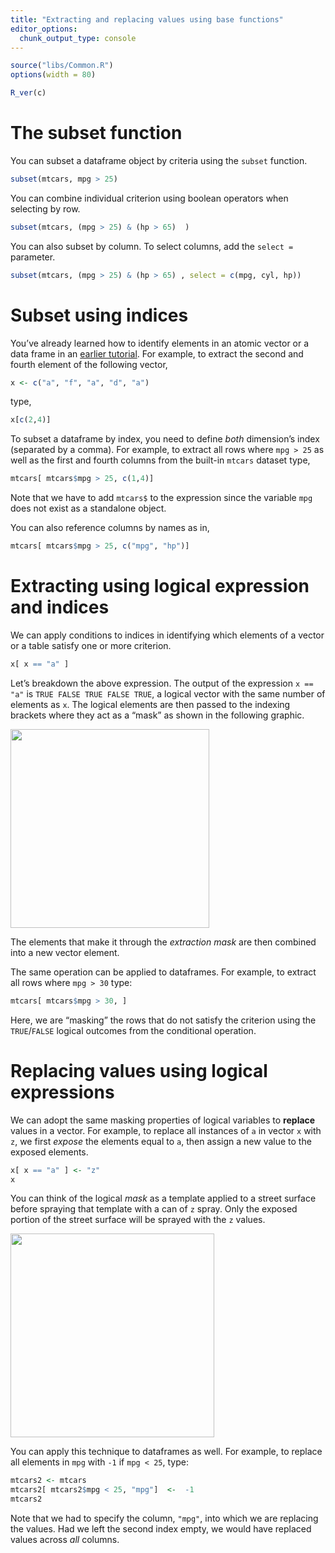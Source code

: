 ---
title: "Extracting and replacing values using base functions"
editor_options: 
  chunk_output_type: console
---



```{r echo=FALSE}
source("libs/Common.R")
options(width = 80)
```


```{r echo = FALSE}
R_ver(c)
```


# The subset function

You can subset a dataframe object by criteria using the `subset` function.

```{r}
subset(mtcars, mpg > 25)
```

You can combine individual criterion using boolean operators when selecting by row.

```{r}
subset(mtcars, (mpg > 25) & (hp > 65)  )
```

You can also subset by column. To select columns, add the `select =` parameter.

```{r}
subset(mtcars, (mpg > 25) & (hp > 65) , select = c(mpg, cyl, hp))
```

# Subset using indices

You've already learned how to identify elements in an atomic vector or a data frame in an [earlier tutorial](https://mgimond.github.io/ES218/Week02a.html). For example, to extract the second and fourth element of the following vector,

```{r}
x <- c("a", "f", "a", "d", "a")
```

type,

```{r}
x[c(2,4)]
```

To subset a dataframe by index, you need to define *both* dimension's index (separated by a comma). For example, to extract all rows where `mpg > 25` as well as the first and fourth columns from the built-in `mtcars` dataset type,

```{r attr.output='style="max-height: 100px;"'}
mtcars[ mtcars$mpg > 25, c(1,4)]
```

Note that we have to add `mtcars$` to the expression since the variable `mpg` does not exist as a standalone object.

You can also reference columns by names as in,

```{r attr.output='style="max-height: 100px;"'}
mtcars[ mtcars$mpg > 25, c("mpg", "hp")]
```

# Extracting using logical expression and indices

We can apply conditions to indices in identifying which elements of a vector or a table satisfy one or more criterion.

```{r}
x[ x == "a" ]
```

Let's breakdown the above expression. The output of the expression `x == "a"` is `TRUE FALSE TRUE FALSE TRUE`, a logical vector with the same number of elements as `x`. The logical elements are then passed to the indexing brackets where they act as a "mask" as shown in the following graphic.

![](img/logical_mask.png){width="318"}

The elements that make it through the *extraction mask* are then combined into a new vector element.

The same operation can be applied to dataframes. For example, to extract all rows where `mpg > 30` type:

```{r}
mtcars[ mtcars$mpg > 30, ]
```

Here, we are "masking" the rows that do not satisfy the criterion using the `TRUE`/`FALSE` logical outcomes from the conditional operation.

# Replacing values using logical expressions

We can adopt the same masking properties of logical variables to **replace** values in a vector. For example, to replace all instances of `a` in vector `x` with `z`, we first *expose* the elements equal to `a`, then assign a new value to the exposed elements.

```{r}
x[ x == "a" ] <- "z"
x
```

You can think of the logical *mask* as a template applied to a street surface before spraying that template with a can of `z` spray. Only the exposed portion of the street surface will be sprayed with the `z` values.

![](img/logical_mask_replace.png){width="326"}


You can apply this technique to dataframes as well. For example, to replace all elements in `mpg` with `-1` if `mpg < 25`, type:

```{r attr.output='style="max-height: 100px;"'}
mtcars2 <- mtcars 
mtcars2[ mtcars2$mpg < 25, "mpg"]  <-  -1
mtcars2
```

Note that we had to specify the column, `"mpg"`,  into which we are replacing the values. Had we left the second index empty, we would have replaced values across *all* columns.
